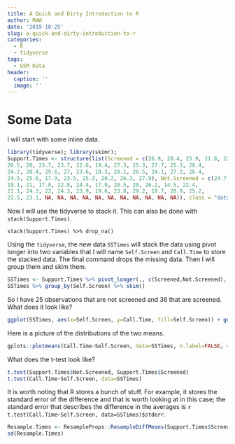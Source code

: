 ```yaml
---
title: A Quick and Dirty Introduction to R
author: RWW
date: '2019-10-25'
slug: a-quick-and-dirty-introduction-to-r
categories:
  - R
  - tidyverse
tags:
  - GSM Data
header:
  caption: ''
  image: ''
---
```


# Some Data

I will start with some inline data.  

```r
library(tidyverse); library(skimr);
Support.Times <- structure(list(Screened = c(26.9, 28.4, 23.9, 21.8, 22.4, 25.9, 
26.5, 20, 23.7, 23.7, 22.6, 19.4, 27.3, 25.3, 27.7, 25.3, 28.4, 
24.2, 20.4, 29.6, 27, 23.6, 18.3, 28.1, 20.5, 24.1, 27.2, 26.4, 
24.5, 25.6, 17.9, 23.5, 25.3, 20.2, 26.3, 27.9), Not.Screened = c(24.7, 
19.1, 21, 17.8, 22.8, 24.4, 17.9, 20.5, 20, 26.2, 14.5, 22.4, 
21.1, 24.3, 22, 24.3, 23.9, 19.6, 23.8, 29.2, 19.7, 20.9, 25.2, 
22.5, 23.1, NA, NA, NA, NA, NA, NA, NA, NA, NA, NA, NA)), class = "data.frame", row.names = c(NA, -36L))
```

Now I will use the tidyverse to stack it.  This can also be done with `stack(Support.Times)`.

```
stack(Support.Times) %>% drop_na()
```

Using the `tidyverse`, the new data `SSTimes` will stack the data using pivot longer into two variables that I will name `Self.Screen` and `Call.Time` to store the stacked data.  The final command drops the missing data.  Then I will group them and skim them.

```r
SSTimes <- Support.Times %>% pivot_longer(., c(Screened,Not.Screened), names_to = "Self.Screen", values_to = "Call.Time") %>% drop_na()
SSTimes %>% group_by(Self.Screen) %>% skim()
```

So I have 25 observations that are not screened and 36 that are screened.  What does it look like?

```r
ggplot(SSTimes, aes(x=Self.Screen, y=Call.Time, fill=Self.Screen)) + geom_violin(alpha = 0.2) + scale_fill_discrete(guide=FALSE) + labs(title = "Self Screen and Non-Self Screen Call Times")
```


Here is a picture of the distributions of the two means.

```r
gplots::plotmeans(Call.Time~Self.Screen, data=SSTimes, n.label=FALSE, ci.label=TRUE, ylim=c(20,27))
```


What does the t-test look like?

```r
t.test(Support.Times$Not.Screened, Support.Times$Screened)
t.test(Call.Time~Self.Screen, data=SSTimes)
```

It is worth noting that R stores a bunch of stuff.  For example, it stores the standard error of the difference and that is worth looking at in this case; the standard error that describes the difference in the averages is `r t.test(Call.Time~Self.Screen, data=SSTimes)$stderr`.

```r
Resample.Times <- ResampleProps::ResampleDiffMeans(Support.Times$Screened,Support.Times$Not.Screened)
sd(Resample.Times)
```

